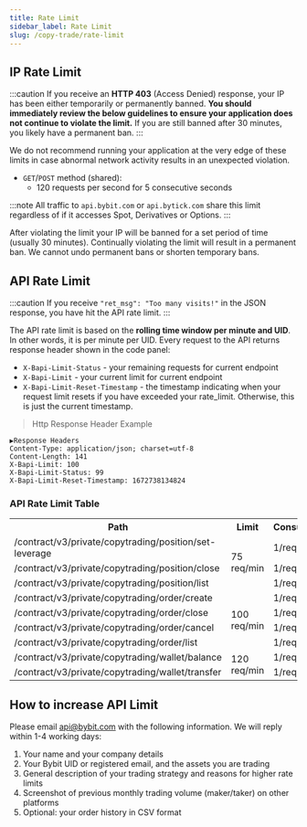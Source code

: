 ```yaml
---
title: Rate Limit
sidebar_label: Rate Limit
slug: /copy-trade/rate-limit
---
```


## IP Rate Limit
:::caution
If you receive an **HTTP 403** (Access Denied) response, your IP has been either temporarily or permanently banned.
**You should immediately review the below guidelines to ensure your application does not continue to violate the limit.**
If you are still banned after 30 minutes, you likely have a permanent ban.
:::

We do not recommend running your application at the very edge of these limits in case abnormal network activity results
in an unexpected violation.

* `GET`/`POST` method (shared):
    * 120 requests per second for 5 consecutive seconds

:::note
All traffic to `api.bybit.com` or `api.bytick.com` share this limit regardless of if it accesses Spot, Derivatives or Options.
:::

After violating the limit your IP will be banned for a set period of time (usually 30 minutes). Continually violating
the limit will result in a permanent ban. We cannot undo permanent bans or shorten temporary bans.

## API Rate Limit
:::caution
If you receive `"ret_msg": "Too many visits!"` in the JSON response, you have hit the API rate limit.
:::

The API rate limit is based on the **rolling time window per minute and UID**. In other words, it is per minute per UID.
Every request to the API returns response header shown in the code panel:
* `X-Bapi-Limit-Status` - your remaining requests for current endpoint
* `X-Bapi-Limit` - your current limit for current endpoint
* `X-Bapi-Limit-Reset-Timestamp` - the timestamp indicating when your request limit resets if you have exceeded your rate_limit. Otherwise, this is just the current timestamp.

> Http Response Header Example

```http
▶Response Headers
Content-Type: application/json; charset=utf-8
Content-Length: 141
X-Bapi-Limit: 100
X-Bapi-Limit-Status: 99
X-Bapi-Limit-Reset-Timestamp: 1672738134824
```

### API Rate Limit Table
<span class="blocky_table">
<table border="0.8">
    <tr>
        <th>Path</th><th>Limit</th><th>Consume</th>
    </tr>
    <tr>
        <td>/contract/v3/private/copytrading/position/set-leverage</td><td rowSpan="3">75 req/min</td><td>1/request</td>
    </tr>
    <tr>
        <td>/contract/v3/private/copytrading/position/close</td><td>1/request</td>
    </tr>
    <tr>
        <td>/contract/v3/private/copytrading/position/list</td><td>1/request</td>
    </tr>
    <tr>
        <td>/contract/v3/private/copytrading/order/create</td><td rowSpan="4">100 req/min</td><td>1/request</td>
    </tr>
    <tr>
        <td>/contract/v3/private/copytrading/order/close</td><td>1/request</td>
    </tr>
    <tr>
        <td>/contract/v3/private/copytrading/order/cancel</td><td>1/request</td>
    </tr>
    <tr>
        <td>/contract/v3/private/copytrading/order/list	</td><td>1/request</td>
    </tr>
    <tr>
        <td>/contract/v3/private/copytrading/wallet/balance</td><td rowSpan="2">120 req/min</td><td>1/request</td>
    </tr>
    <tr>
        <td>/contract/v3/private/copytrading/wallet/transfer</td><td>1/request</td>
    </tr>
</table>
</span>

## How to increase API Limit
Please email api@bybit.com with the following information. We will reply within 1-4 working days:
1. Your name and your company details
2. Your Bybit UID or registered email, and the assets you are trading
3. General description of your trading strategy and reasons for higher rate limits
4. Screenshot of previous monthly trading volume (maker/taker) on other platforms
5. Optional: your order history in CSV format